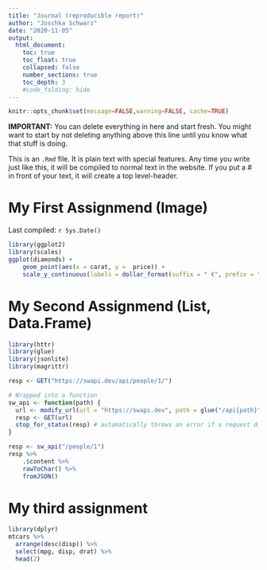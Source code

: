 ```yaml
---
title: "Journal (reproducible report)"
author: "Joschka Schwarz"
date: "2020-11-05"
output:
  html_document:
    toc: true
    toc_float: true
    collapsed: false
    number_sections: true
    toc_depth: 3
    #code_folding: hide
---
```


```r
knitr::opts_chunk$set(message=FALSE,warning=FALSE, cache=TRUE)
```

**IMPORTANT:** You can delete everything in here and start fresh. You might want to start by not deleting anything above this line until you know what that stuff is doing.

This is an `.Rmd` file. It is plain text with special features. Any time you write just like this, it will be compiled to normal text in the website. If you put a \# in front of your text, it will create a top level-header.

# My First Assignmend (Image)

Last compiled: `r Sys.Date()`

```r
library(ggplot2)
library(scales)
ggplot(diamonds) + 
    geom_point(aes(x = carat, y =  price)) + 
    scale_y_continuous(labels = dollar_format(suffix = " €", prefix = ""))
```

# My Second Assignmend (List, Data.Frame)

```r
library(httr)
library(glue)
library(jsonlite)
library(magrittr)

resp <- GET("https://swapi.dev/api/people/1/")

# Wrapped into a function
sw_api <- function(path) {
  url <- modify_url(url = "https://swapi.dev", path = glue("/api{path}"))
  resp <- GET(url)
  stop_for_status(resp) # automatically throws an error if a request did not succeed
}

resp <- sw_api("/people/1")
resp %>% 
    .$content %>% 
    rawToChar() %>% 
    fromJSON()
```


# My third assignment 

```r
library(dplyr)
mtcars %>% 
  arrange(desc(disp)) %>% 
  select(mpg, disp, drat) %>%
  head(2)
```